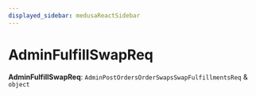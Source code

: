 ```yaml
---
displayed_sidebar: medusaReactSidebar
---
```



# AdminFulfillSwapReq

 **AdminFulfillSwapReq**: `AdminPostOrdersOrderSwapsSwapFulfillmentsReq` & `object`
